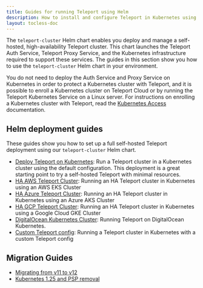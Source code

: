 ```yaml
---
title: Guides for running Teleport using Helm
description: How to install and configure Teleport in Kubernetes using Helm
layout: tocless-doc
---
```


The `teleport-cluster` Helm chart enables you deploy and manage a self-hosted,
high-availability Teleport cluster. This chart launches the Teleport Auth
Service, Teleport Proxy Service, and the Kubernetes infrastructure required to
support these services. The guides in this section show you how to use the
`teleport-cluster` Helm chart in your environment.

You do not need to deploy the Auth Service and Proxy Service on Kubernetes in
order to protect a Kubernetes cluster with Teleport, and it is possible to
enroll a Kubernetes cluster on Teleport Cloud or by running the Teleport
Kubernetes Service on a Linux server. For instructions on enrolling a Kubernetes
cluster with Teleport, read the [Kubernetes
Access](../enroll-resources/kubernetes-access/introduction.mdx) documentation.

## Helm deployment guides

These guides show you how to set up a full self-hosted Teleport deployment using
our `teleport-cluster` Helm chart.

- [Deploy Teleport on Kubernetes](./helm-deployments/kubernetes-cluster.mdx): Run a Teleport cluster in a Kubernetes cluster using
  the default configuration. This deployment is a great starting point to try a self-hosted 
  Teleport with minimal resources. 
- [HA AWS Teleport Cluster](./helm-deployments/aws.mdx): Running an HA Teleport cluster in Kubernetes using an AWS EKS Cluster
- [HA Azure Teleport Cluster](./helm-deployments/azure.mdx): Running an HA Teleport cluster in Kubernetes using an Azure AKS Cluster
- [HA GCP Teleport Cluster](./helm-deployments/gcp.mdx): Running an HA Teleport cluster in Kubernetes using a Google Cloud GKE Cluster
- [DigitalOcean Kubernetes Cluster](./helm-deployments/digitalocean.mdx):
  Running Teleport on DigitalOcean Kubernetes.
- [Custom Teleport config](./helm-deployments/custom.mdx): Running a Teleport cluster in Kubernetes with a custom Teleport config

## Migration Guides

- [Migrating from v11 to v12](./helm-deployments/migration-v12.mdx)
- [Kubernetes 1.25 and PSP removal](./helm-deployments/migration-kubernetes-1-25-psp.mdx)
